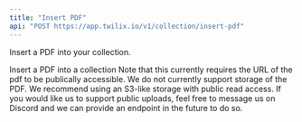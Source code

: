 ```yaml
---
title: "Insert PDF"
api: "POST https://app.twilix.io/v1/collection/insert-pdf"
---
```


Insert a PDF into your collection.

<Snippet file="param-collection.mdx" />

<ParamField body="url" type="string">
  Insert a PDF into a collection
</ParamField>

<Note>
Note that this currently requires the URL of the pdf to be publically accessible. We do not currently support storage of the PDF. 
We recommend using an S3-like storage with public read access. If you would like us to support public uploads, feel free to message us on
Discord and we can provide an endpoint in the future to do so.
</Note>

<Snippet file="header-application-type.mdx" />

